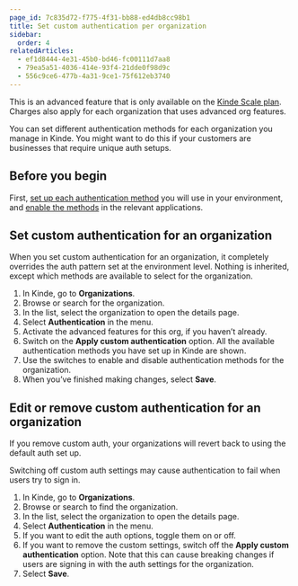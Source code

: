 ```yaml
---
page_id: 7c835d72-f775-4f31-bb88-ed4db8cc98b1
title: Set custom authentication per organization
sidebar:
  order: 4
relatedArticles:
  - ef1d8444-4e31-45b0-bd46-fc00111d7aa8
  - 79ea5a51-4036-414e-93f4-21dde0f98d9c
  - 556c9ce6-477b-4a31-9ce1-75f612eb3740
---
```


<Aside type="upgrade">

This is an advanced feature that is only available on the [Kinde Scale plan](https://kinde.com/pricing/). Charges also apply for each organization that uses advanced org features.

</Aside>

You can set different authentication methods for each organization you manage in Kinde. You might want to do this if your customers are businesses that require unique auth setups.

## Before you begin

First, [set up each authentication method](/authenticate/authentication-methods/set-up-user-authentication/) you will use in your environment, and [enable the methods](/authenticate/manage-authentication/manage-authentication-applications/) in the relevant applications.

## Set custom authentication for an organization

<Aside type="warning">

When you set custom authentication for an organization, it completely overrides the auth pattern set at the environment level. Nothing is inherited, except which methods are available to select for the organization.

</Aside>

1. In Kinde, go to **Organizations**.
2. Browse or search for the organization.
3. In the list, select the organization to open the details page.
4. Select **Authentication** in the menu.
5. Activate the advanced features for this org, if you haven’t already.
6. Switch on the **Apply custom authentication** option. All the available authentication methods you have set up in Kinde are shown.
7. Use the switches to enable and disable authentication methods for the organization.
8. When you’ve finished making changes, select **Save**.

## Edit or remove custom authentication for an organization

If you remove custom auth, your organizations will revert back to using the default auth set up.

<Aside type="warning">

Switching off custom auth settings may cause authentication to fail when users try to sign in.

</Aside>

1. In Kinde, go to **Organizations**.
2. Browse or search to find the organization.
3. In the list, select the organization to open the details page.
4. Select **Authentication** in the menu.
5. If you want to edit the auth options, toggle them on or off.
6. If you want to remove the custom settings, switch off the **Apply custom authentication** option. Note that this can cause breaking changes if users are signing in with the auth settings for the organization.
7. Select **Save**.
